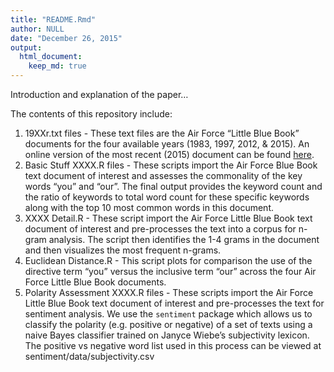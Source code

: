 ```yaml
---
title: "README.Rmd"
author: NULL
date: "December 26, 2015"
output: 
  html_document:
    keep_md: true
---
```


Introduction and explanation of the paper...

The contents of this repository include:

1. 19XXr.txt files - These text files are the Air Force "Little Blue Book" documents for the four available years (1983, 1997, 2012, & 2015). An online version of the most recent (2015) document can be found [here](http://www.e-publishing.af.mil/shared/media/document/AFD-150826-047.pdf). 
2. Basic Stuff XXXX.R files - These scripts import the Air Force Blue Book text document of interest and assesses the commonality of the key words "you" and "our". The final output provides the keyword count and the ratio of keywords to total word count for these specific keywords along with the top 10 most common words in this document.
3. XXXX Detail.R - These script import the Air Force Little Blue Book text document of interest and pre-processes the text into a corpus for n-gram analysis. The script then identifies the 1-4 grams in the document and then visualizes the most frequent n-grams.
4. Euclidean Distance.R - This script plots for comparison the use of the directive term "you" versus the inclusive term "our" across the four Air Force Little Blue Book documents.
5. Polarity Assessment XXXX.R files - These scripts import the Air Force Little Blue Book text document of interest and pre-processes the text for sentiment analysis. We use the `sentiment` package which allows us to classify the polarity (e.g. positive or negative) of a set of texts using a naive Bayes classifier trained on Janyce Wiebe's subjectivity lexicon. The positive vs negative word list used in this process can be viewed at sentiment/data/subjectivity.csv



